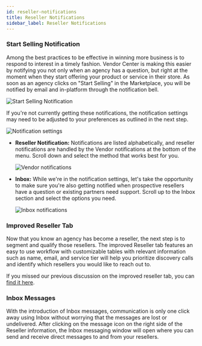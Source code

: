 ```yaml
---
id: reseller-notifications
title: Reseller Notifications
sidebar_label: Reseller Notifications
---
```


### **Start Selling Notification**

Among the best practices to be effective in winning more business is to respond to interest in a timely fashion. Vendor Center is making this easier by notifying you not only when an agency has a question, but right at the moment when they start offering your product or service in their store. As soon as an agency clicks on "Start Selling" in the Marketplace, you will be notified by email and in-platform through the notification bell.

![Start Selling Notification](./img/reseller-notifications/image1.jpg)

If you're not currently getting these notifications, the notification settings may need to be adjusted to your preferences as outlined in the next step.

<div className="text-center">
  <img src="/img/reseller-notifications/image2.jpg" alt="Notification settings" />
</div>

- **Reseller Notification:** Notifications are listed alphabetically, and reseller notifications are handled by the Vendor notifications at the bottom of the menu. Scroll down and select the method that works best for you.

  ![Vendor notifications](./img/reseller-notifications/image3.jpg)

- **Inbox:** While we're in the notification settings, let's take the opportunity to make sure you're also getting notified when prospective resellers have a question or existing partners need support. Scroll up to the Inbox section and select the options you need.

  ![Inbox notifications](./img/reseller-notifications/image4.jpg)

### **Improved Reseller Tab**

Now that you know an agency has become a reseller, the next step is to segment and qualify those resellers. The improved Reseller tab features an easy to use workflow with customizable tables with relevant information such as name, email, and service tier will help you prioritize discovery calls and identify which resellers you would like to reach out to.

If you missed our previous discussion on the improved reseller tab, you can [find it here](./enriched-reseller-information.mdx).

### **Inbox Messages**

With the introduction of Inbox messages, communication is only one click away using Inbox without worrying that the messages are lost or undelivered. After clicking on the message icon on the right side of the Reseller information, the Inbox messaging window will open where you can send and receive direct messages to and from your resellers.
